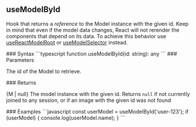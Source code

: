 ## useModelById

<a id="usemodelbyid"></a>
<p>Hook that returns a <em>reference</em> to the Model instance with the given id. Keep in mind that even if the model data changes, React will not rerender the components that depend on its data. To achieve this behavior use <a href="#usereactmodelroot">useReactModelRoot</a> or <a href="#usemodelselector">useModelSelector</a> instead.</p>
### Syntax
```typescript
function useModelById(id: string): any
```
### Parameters
<ParamField>
<ParamField path="id" type="string" required={true}>
<p>The id of the Model to retrieve.</p>
</ParamField>
</ParamField>
### Returns
<ResponseField type="any">
<p>{M | null} The model instance with the given id. Returns <code>null</code> if not currently joined to any session, or if an image with the given id was not found</p>
</ResponseField>
### Examples
<CodeGroup>
```javascript
const userModel = useModelById<UserModel>('user-123');
if (userModel) {
  console.log(userModel.name);
}
```
</CodeGroup>